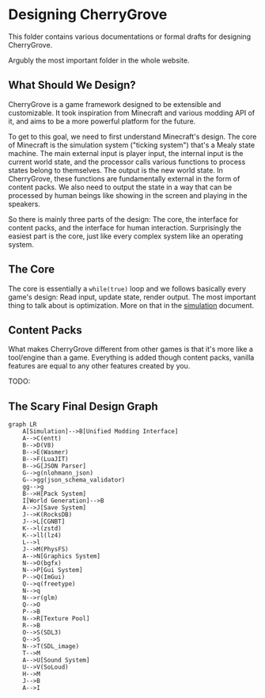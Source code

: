 ﻿# Designing CherryGrove

This folder contains various documentations or formal drafts for designing CherryGrove.

Argubly the most important folder in the whole website.

## What Should We Design?

CherryGrove is a game framework designed to be extensible and customizable. It took inspiration from Minecraft and various modding API of it, and aims to be a more powerful platform for the future.

To get to this goal, we need to first understand Minecraft's design. The core of Minecraft is the simulation system ("ticking system") that's a Mealy state machine. The main external input is player input, the internal input is the current world state, and the processor calls various functions to process states belong to themselves. The output is the new world state. In CherryGrove, these functions are fundamentally external in the form of content packs. We also need to output the state in a way that can be processed by human beings like showing in the screen and playing in the speakers.

So there is mainly three parts of the design: The core, the interface for content packs, and the interface for human interaction. Surprisingly the easiest part is the core, just like every complex system like an operating system.

## The Core

The core is essentially a `while(true)` loop and we follows basically every game's design: Read input, update state, render output. The most important thing to talk about is optimization. More on that in the [simulation](design/simulation.mdx) document.

## Content Packs

What makes CherryGrove different from other games is that it's more like a tool/engine than a game. Everything is added though content packs, vanilla features are equal to any other features created by you.

TODO:

## The Scary Final Design Graph

```mermaid
graph LR
    A[Simulation]-->B[Unified Modding Interface]
    A-->C(entt)
    B-->D(V8)
    B-->E(Wasmer)
    B-->F(LuaJIT)
    B-->G[JSON Parser]
    G-->g(nlohmann_json)
    G-->gg(json_schema_validator)
    gg-->g
    B-->H[Pack System]
    I[World Generation]-->B
    A-->J[Save System]
    J-->K(RocksDB)
    J-->L[CGNBT]
    K-->l(zstd)
    K-->ll(lz4)
    L-->l
    J-->M(PhysFS)
    A-->N[Graphics System]
    N-->O(bgfx)
    N-->P[Gui System]
    P-->Q(ImGui)
    Q-->q(freetype)
    N-->q
    N-->r(glm)
    Q-->O
    P-->B
    N-->R[Texture Pool]
    R-->B
    O-->S(SDL3)
    Q-->S
    N-->T(SDL_image)
    T-->M
    A-->U[Sound System]
    U-->V(SoLoud)
    H-->M
    J-->B
    A-->I
```